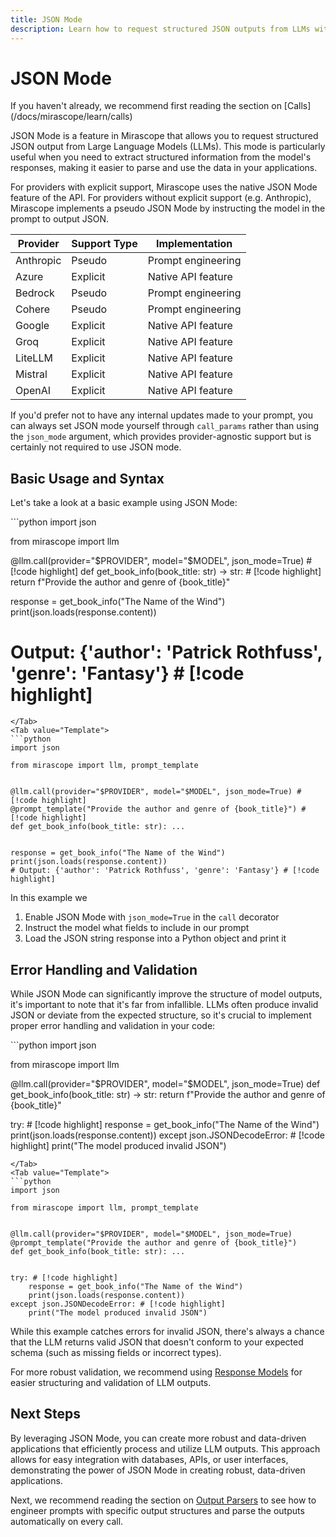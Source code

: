 ```yaml
---
title: JSON Mode
description: Learn how to request structured JSON outputs from LLMs with Mirascope's JSON Mode for easier parsing, validation, and integration with your applications.
---
```


# JSON Mode

<Note>
  If you haven't already, we recommend first reading the section on [Calls](/docs/mirascope/learn/calls)
</Note>

JSON Mode is a feature in Mirascope that allows you to request structured JSON output from Large Language Models (LLMs). This mode is particularly useful when you need to extract structured information from the model's responses, making it easier to parse and use the data in your applications.

<Warning title="Not all providers have an official JSON Mode" collapsible={true} defaultOpen={false}>
  For providers with explicit support, Mirascope uses the native JSON Mode feature of the API. For providers without explicit support (e.g. Anthropic), Mirascope implements a pseudo JSON Mode by instructing the model in the prompt to output JSON.

  <div className="overflow-x-auto">
    <table className="w-full border-collapse">
      <thead>
        <tr className="bg-muted/50">
          <th className="border border-muted p-2 text-left">Provider</th>
          <th className="border border-muted p-2 text-left">Support Type</th>
          <th className="border border-muted p-2 text-left">Implementation</th>
        </tr>
      </thead>
      <tbody>
        <tr>
          <td className="border border-muted p-2">Anthropic</td>
          <td className="border border-muted p-2">Pseudo</td>
          <td className="border border-muted p-2">Prompt engineering</td>
        </tr>
        <tr>
          <td className="border border-muted p-2">Azure</td>
          <td className="border border-muted p-2">Explicit</td>
          <td className="border border-muted p-2">Native API feature</td>
        </tr>
        <tr>
          <td className="border border-muted p-2">Bedrock</td>
          <td className="border border-muted p-2">Pseudo</td>
          <td className="border border-muted p-2">Prompt engineering</td>
        </tr>
        <tr>
          <td className="border border-muted p-2">Cohere</td>
          <td className="border border-muted p-2">Pseudo</td>
          <td className="border border-muted p-2">Prompt engineering</td>
        </tr>
        <tr>
          <td className="border border-muted p-2">Google</td>
          <td className="border border-muted p-2">Explicit</td>
          <td className="border border-muted p-2">Native API feature</td>
        </tr>
        <tr>
          <td className="border border-muted p-2">Groq</td>
          <td className="border border-muted p-2">Explicit</td>
          <td className="border border-muted p-2">Native API feature</td>
        </tr>
        <tr>
          <td className="border border-muted p-2">LiteLLM</td>
          <td className="border border-muted p-2">Explicit</td>
          <td className="border border-muted p-2">Native API feature</td>
        </tr>
        <tr>
          <td className="border border-muted p-2">Mistral</td>
          <td className="border border-muted p-2">Explicit</td>
          <td className="border border-muted p-2">Native API feature</td>
        </tr>
        <tr>
          <td className="border border-muted p-2">OpenAI</td>
          <td className="border border-muted p-2">Explicit</td>
          <td className="border border-muted p-2">Native API feature</td>
        </tr>
      </tbody>
    </table>
  </div>

  If you'd prefer not to have any internal updates made to your prompt, you can always set JSON mode yourself through `call_params` rather than using the `json_mode` argument, which provides provider-agnostic support but is certainly not required to use JSON mode.
</Warning>

## Basic Usage and Syntax

Let's take a look at a basic example using JSON Mode:

<TabbedSection>
<Tab value="Shorthand">
```python
import json

from mirascope import llm


@llm.call(provider="$PROVIDER", model="$MODEL", json_mode=True) # [!code highlight]
def get_book_info(book_title: str) -> str: # [!code highlight]
    return f"Provide the author and genre of {book_title}"


response = get_book_info("The Name of the Wind")
print(json.loads(response.content))
# Output: {'author': 'Patrick Rothfuss', 'genre': 'Fantasy'} # [!code highlight]
```
</Tab>
<Tab value="Template">
```python
import json

from mirascope import llm, prompt_template


@llm.call(provider="$PROVIDER", model="$MODEL", json_mode=True) # [!code highlight]
@prompt_template("Provide the author and genre of {book_title}") # [!code highlight]
def get_book_info(book_title: str): ...


response = get_book_info("The Name of the Wind")
print(json.loads(response.content))
# Output: {'author': 'Patrick Rothfuss', 'genre': 'Fantasy'} # [!code highlight]
```
</Tab>
</TabbedSection>

In this example we

1. Enable JSON Mode with `json_mode=True` in the `call` decorator
2. Instruct the model what fields to include in our prompt
3. Load the JSON string response into a Python object and print it

## Error Handling and Validation

While JSON Mode can significantly improve the structure of model outputs, it's important to note that it's far from infallible. LLMs often produce invalid JSON or deviate from the expected structure, so it's crucial to implement proper error handling and validation in your code:

<TabbedSection>
<Tab value="Shorthand">
```python
import json

from mirascope import llm


@llm.call(provider="$PROVIDER", model="$MODEL", json_mode=True)
def get_book_info(book_title: str) -> str:
    return f"Provide the author and genre of {book_title}"


try: # [!code highlight]
    response = get_book_info("The Name of the Wind")
    print(json.loads(response.content))
except json.JSONDecodeError: # [!code highlight]
    print("The model produced invalid JSON")
```
</Tab>
<Tab value="Template">
```python
import json

from mirascope import llm, prompt_template


@llm.call(provider="$PROVIDER", model="$MODEL", json_mode=True)
@prompt_template("Provide the author and genre of {book_title}")
def get_book_info(book_title: str): ...


try: # [!code highlight]
    response = get_book_info("The Name of the Wind")
    print(json.loads(response.content))
except json.JSONDecodeError: # [!code highlight]
    print("The model produced invalid JSON")
```
</Tab>
</TabbedSection>

<Warning title="Beyond JSON Validation">
  While this example catches errors for invalid JSON, there's always a chance that the LLM returns valid JSON that doesn't conform to your expected schema (such as missing fields or incorrect types).

  For more robust validation, we recommend using [Response Models](/docs/mirascope/learn/response_models) for easier structuring and validation of LLM outputs.
</Warning>

## Next Steps

By leveraging JSON Mode, you can create more robust and data-driven applications that efficiently process and utilize LLM outputs. This approach allows for easy integration with databases, APIs, or user interfaces, demonstrating the power of JSON Mode in creating robust, data-driven applications.

Next, we recommend reading the section on [Output Parsers](/docs/mirascope/learn/output_parsers) to see how to engineer prompts with specific output structures and parse the outputs automatically on every call.